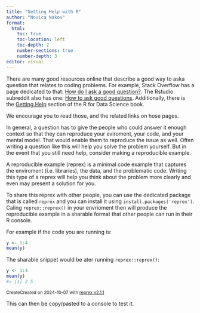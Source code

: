 ```yaml
---
title: "Getting Help with R"
author: "Novica Nakov"
format:
  html:
    toc: true
    toc-location: left
    toc-depth: 2
    number-sections: true
    number-depth: 3
editor: visual
---
```


There are many good resources online that describe a good way to aska question that relates to coding problems. For example, Stack Overflow has a page dedicated to that: [How do I ask a good question?](https://stackoverflow.com/help/how-to-ask). The Rstudio subreddit also has one: [How to ask good questions](https://www.reddit.com/r/RStudio/comments/1aq2te5/how_to_ask_good_questions/). Additionally, there is the [Getting Help](https://r4ds.hadley.nz/workflow-help) section of the R for Data Science book.

We encourage you to read those, and the related links on hose pages.

In general, a question has to give the people who could answer it enough context so that they can reproduce your eviroment, your code, and your mental model. That would enable them to reproduce the issue as well. Often writing a question like this will help you solve the problem yourself. But in the event that you still need help, consider making a reproducible example.

A reproducible example (reprex) is a minimal code example that captures the enviroment (i.e. libraries), the data, and the problematic code. Writing this type of a reprex will help you think about the problem more clearly and even may present a solution for you.

To share this reprex with other people, you can use the dedicated package that is called `reprex` and you can install it using `install.packages('reprex')`. Caling `reprex::reprex()` in your envrioment then will produce the reproducible example in a sharable format that other people can run in their R console.

For example if the code you are running is:

``` r
y <- 1:4
mean(y)
```

The sharable snippet would be ater running `reprex::reprex()`:

``` r
y <- 1:4
mean(y)
#> [1] 2.5
```

^CreateCreated on 2024-10-07 with [reprex v2.1.1](https://reprex.tidyverse.org)^

This can then be copy/pasted to a console to test it.
